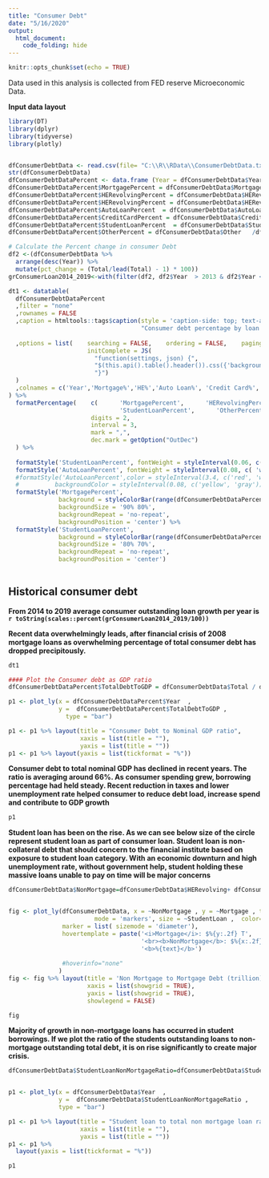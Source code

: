 ```yaml
---
title: "Consumer Debt"
date: "5/16/2020"
output:
  html_document:
    code_folding: hide
---
```


```r
knitr::opts_chunk$set(echo = TRUE)
```

Data used in this analysis is collected from FED reserve Microeconomic Data.
<p> </p></P><b>
 Input data layout </b>
</P>
```r
library(DT)
library(dplyr)
library(tidyverse)
library(plotly)


dfConsumerDebtData <- read.csv(file= "C:\\R\\RData\\ConsumerDebtData.txt" , header=TRUE, quote = "\"", sep="\t")
str(dfConsumerDebtData)
dfConsumerDebtDataPercent <- data.frame (Year = dfConsumerDebtData$Year)
dfConsumerDebtDataPercent$MortgagePercent = dfConsumerDebtData$Mortgage/dfConsumerDebtData$Total  
dfConsumerDebtDataPercent$HERevolvingPercent = dfConsumerDebtData$HERevolving /dfConsumerDebtData$Total 
dfConsumerDebtDataPercent$HERevolvingPercent = dfConsumerDebtData$HERevolving /dfConsumerDebtData$Total 
dfConsumerDebtDataPercent$AutoLoanPercent  = dfConsumerDebtData$AutoLoan   /dfConsumerDebtData$Total 
dfConsumerDebtDataPercent$CreditCardPercent = dfConsumerDebtData$CreditCard  /dfConsumerDebtData$Total 
dfConsumerDebtDataPercent$StudentLoanPercent  = dfConsumerDebtData$StudentLoan    /dfConsumerDebtData$Total 
dfConsumerDebtDataPercent$OtherPercent = dfConsumerDebtData$Other   /dfConsumerDebtData$Total

# Calculate the Percent change in consumer Debt 
df2 <-(dfConsumerDebtData %>% 
  arrange(desc(Year)) %>% 
  mutate(pct_change = (Total/lead(Total) - 1) * 100))
grConsumerLoan2014_2019<-with(filter(df2, df2$Year  > 2013 & df2$Year < 2020)  ,mean(pct_change))

dt1 <- datatable(
  dfConsumerDebtDataPercent
  ,filter = "none"
  ,rownames = FALSE
  ,caption = htmltools::tags$caption(style = 'caption-side: top; text-align: center; font-size: 12px;font-weight: 900',
                                     "Consumer debt percentage by loan categories ")
  
  ,options = list(    searching = FALSE,    ordering = FALSE,    paging = FALSE ,width="80%",
                      initComplete = JS(
                        "function(settings, json) {",
                        "$(this.api().table().header()).css({'background-color': '#000', 'color': '#fff'});",
                        "}")
  )
  ,colnames = c('Year','Mortgage%','HE%','Auto Loan%', 'Credit Card%', 'Student Loan%',  'Other Loan%'  )
) %>%
  formatPercentage(    c(      'MortgagePercent',      'HERevolvingPercent',      'AutoLoanPercent',      'CreditCardPercent',
                               'StudentLoanPercent',      'OtherPercent'    ),
                       digits = 2,
                       interval = 3,
                       mark = ",",
                       dec.mark = getOption("OutDec")
  ) %>%
  
  formatStyle('StudentLoanPercent', fontWeight = styleInterval(0.06, c( 'weight','bold')))%>%
  formatStyle('AutoLoanPercent', fontWeight = styleInterval(0.08, c( 'weight','bold')))%>%
  #formatStyle('AutoLoanPercent',color = styleInterval(3.4, c('red', 'white')),
  #          backgroundColor = styleInterval(0.08, c('yellow', 'gray'))) %>% 
  formatStyle('MortgagePercent',
              background = styleColorBar(range(dfConsumerDebtDataPercent$MortgagePercent), 'lightblue'),
              backgroundSize = '90% 80%',
              backgroundRepeat = 'no-repeat',
              backgroundPosition = 'center') %>% 
  formatStyle('StudentLoanPercent',
              background = styleColorBar(range(dfConsumerDebtDataPercent$StudentLoanPercent), 'lightblue'),
              backgroundSize = '80% 70%',
              backgroundRepeat = 'no-repeat',
              backgroundPosition = 'center')
 


```

## Historical consumer debt
<B> From 2014 to 2019 average consumer outstanding loan growth per year is `r toString(scales::percent(grConsumerLoan2014_2019/100))` 
<p> Recent data overwhelmingly leads, after financial crisis of 2008 mortgage loans as overwhelming percentage of total consumer debt has dropped precipitously. </p>
</B> 

```r
dt1
```

```r
#### Plot the Consumer debt as GDP ratio
dfConsumerDebtDataPercent$TotalDebtToGDP = dfConsumerDebtData$Total / dfConsumerDebtData$NominalGDP

p1 <- plot_ly(x = dfConsumerDebtDataPercent$Year  ,
              y =  dfConsumerDebtDataPercent$TotalDebtToGDP ,
                type = "bar") 

p1 <- p1 %>% layout(title = "Consumer Debt to Nominal GDP ratio",
                    xaxis = list(title = ""),
                    yaxis = list(title = "")) 
p1 <- p1 %>% layout(yaxis = list(tickformat = "%"))
```
<B>Consumer debt to total nominal GDP has declined in recent years. The ratio is averaging around 66%. As consumer spending grew, borrowing percentage had held steady. Recent reduction in taxes and lower unemployment rate helped consumer to reduce debt load, increase spend and contribute to GDP growth</B> 

```r
p1
```

<B> Student loan has been on the rise. As we can see below size of the circle represent student loan as part of consumer loan. Student loan is non-collateral debt that should concern to the financial institute based on exposure to student loan category. With an economic downturn and high unemployment rate, without government help, student holding these massive loans unable to pay on time will be major concerns </B> 


```r
dfConsumerDebtData$NonMortgage=dfConsumerDebtData$HERevolving+ dfConsumerDebtData$AutoLoan+ dfConsumerDebtData$CreditCard+dfConsumerDebtData$StudentLoan+ dfConsumerDebtData$Other


fig <- plot_ly(dfConsumerDebtData, x = ~NonMortgage , y = ~Mortgage , text = ~Year, type = 'scatter',
                        mode = 'markers', size = ~StudentLoan ,  color=~Year ,
               marker = list( sizemode = 'diameter'), 
               hovertemplate = paste('<i>Mortgage</i>: $%{y:.2f} T',
                                     '<br><b>NonMortgage</b>: $%{x:.2f}T<br>', 
                                     '<b>%{text}</b>')
               
               #hoverinfo="none"
              )
fig <- fig %>% layout(title = 'Non Mortgage to Mortgage Debt (trillion) held by Consumer ',
                      xaxis = list(showgrid = TRUE),
                      yaxis = list(showgrid = TRUE),
                      showlegend = FALSE)

fig
```
<B> Majority of growth in non-mortgage loans has occurred in student borrowings. If we plot the ratio of the students outstanding loans to non-mortgage outstanding total debt, it is on rise significantly to create major crisis.</B> 

```r
dfConsumerDebtData$StudentLoanNonMortgageRatio=dfConsumerDebtData$StudentLoan/dfConsumerDebtData$NonMortgage


p1 <- plot_ly(x = dfConsumerDebtData$Year  ,
              y =  dfConsumerDebtData$StudentLoanNonMortgageRatio ,
              type = "bar") 

p1 <- p1 %>% layout(title = "Student loan to total non mortgage loan ratio",
                    xaxis = list(title = ""),
                    yaxis = list(title = "")) 
p1 <- p1 %>% 
  layout(yaxis = list(tickformat = "%"))

p1
```

